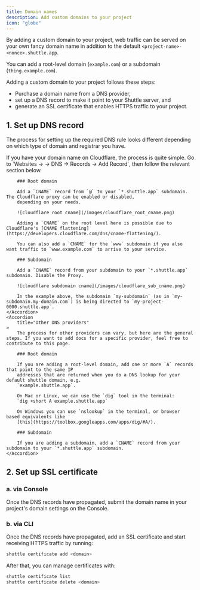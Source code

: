```yaml
---
title: Domain names
description: Add custom domains to your project
icon: "globe"
---
```


By adding a custom domain to your project, web traffic can be served on your own fancy domain name in addition to the default `<project-name>-<nonce>.shuttle.app`.

You can add a root-level domain (`example.com`) or a subdomain (`thing.example.com`).

Adding a custom domain to your project follows these steps:
- Purchase a domain name from a DNS provider,
- set up a DNS record to make it point to your Shuttle server, and
- generate an SSL certificate that enables HTTPS traffic to your project.

## 1. Set up DNS record

The process for setting up the required DNS rule looks different depending on which type of domain and registrar you have.

<AccordionGroup>
    <Accordion
        title="Cloudflare"
    >
        If you have your domain name on Cloudflare, the process is quite simple. Go to `Websites -> <your domain> -> DNS -> Records -> Add Record`, then follow the relevant section below.

        ### Root domain

        Add a `CNAME` record from `@` to your `*.shuttle.app` subdomain. The Cloudflare proxy can be enabled or disabled,
        depending on your needs.

        ![cloudflare root cname](/images/cloudflare_root_cname.png)

        Adding a `CNAME` on the root level here is possible due to Cloudflare's [CNAME flattening](https://developers.cloudflare.com/dns/cname-flattening/).

        You can also add a `CNAME` for the `www` subdomain if you also want traffic to `www.example.com` to arrive to your service.

        ### Subdomain

        Add a `CNAME` record from your subdomain to your `*.shuttle.app` subdomain. Disable the Proxy.

        ![cloudflare subdomain cname](/images/cloudflare_sub_cname.png)

        In the example above, the subdomain `my-subdomain` (as in `my-subdomain.my-domain.com`) is being directed to `my-project-0000.shuttle.app`.
    </Accordion>
    <Accordion
        title="Other DNS providers"
    >
        The process for other providers can vary, but here are the general steps. If you want to add docs for a specific provider, feel free to contribute to this page.

        ### Root domain

        If you are adding a root-level domain, add one or more `A` records that point to the same IP
        addresses that are returned when you do a DNS lookup for your default shuttle domain, e.g.
        `example.shuttle.app`.

        On Mac or Linux, we can use the `dig` tool in the terminal:
        `dig +short A example.shuttle.app`

        On Windows you can use `nslookup` in the terminal, or browser based equivalents like
        [this](https://toolbox.googleapps.com/apps/dig/#A/).

        ### Subdomain

        If you are adding a subdomain, add a `CNAME` record from your subdomain to your `*.shuttle.app` subdomain.
    </Accordion>
</AccordionGroup>

## 2. Set up SSL certificate

### a. via Console

Once the DNS records have propagated, submit the domain name in your project's domain settings on the Console.

### b. via CLI

Once the DNS records have propagated, add an SSL certificate and start receiving HTTPS traffic by running:

```bash
shuttle certificate add <domain>
```

After that, you can manage certificates with:

```bash
shuttle certificate list
shuttle certificate delete <domain>
```
